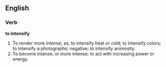 ==English==

===Verb===

'''to intensify'''

#To render more intense; as, to intensify heat or cold; to intensify colors; to intensify a photographic negative; to intensify animosity.
#To become intense, or more intense; to act with increasing power or energy.